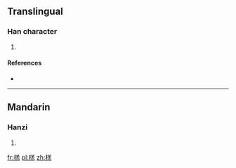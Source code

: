 ==Translingual==

===Han character===
{{Han char|rn=75|rad=木|as=10|sn=14|four=48931|canj=DTGF}}

# {{defn|Han|sort=木10}}

====References====
* {{Han ref|kx=0543.150|dkj=15237|dj=0931.040|hdz=21269.020|uh=699A|ud=27034|bh=E255|bd=57941}}

----

==Mandarin==

===Hanzi===
{{cmn-hanzi|pin=[[yǎo]] ([[yao3]])|wg=yao<sup>3</sup>}}

# {{defn|lang=cmn|sort=木10}}

[[fr:榚]]
[[pl:榚]]
[[zh:榚]]